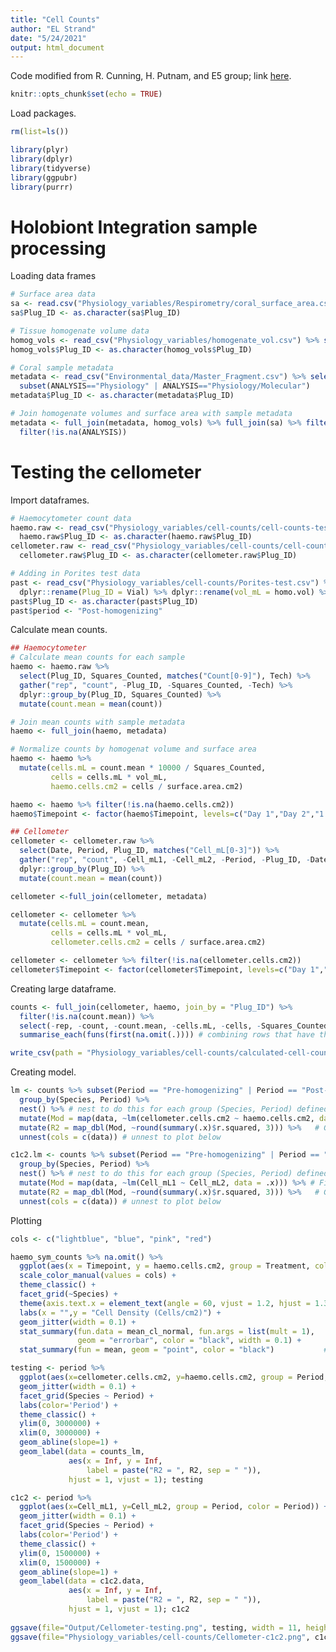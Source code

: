 ```yaml
---
title: "Cell Counts"
author: "EL Strand"
date: "5/24/2021"
output: html_document
---
```


Code modified from R. Cunning, H. Putnam, and E5 group; link [here](https://github.com/urol-e5/timeseries/blob/master/timepoint_1/scripts/Sym-Density.Rmd).

```r
knitr::opts_chunk$set(echo = TRUE)
```

Load packages.
```r
rm(list=ls())

library(plyr)
library(dplyr)
library(tidyverse)
library(ggpubr)
library(purrr)
```

# Holobiont Integration sample processing 

Loading data frames 

```r
# Surface area data
sa <- read.csv("Physiology_variables/Respirometry/coral_surface_area.csv") %>% dplyr::rename(Plug_ID = Sample_ID) %>% select(Plug_ID, surface.area.cm2)
sa$Plug_ID <- as.character(sa$Plug_ID)

# Tissue homogenate volume data
homog_vols <- read_csv("Physiology_variables/homogenate_vol.csv") %>% select(Species, Plug_ID, vol_mL)
homog_vols$Plug_ID <- as.character(homog_vols$Plug_ID)

# Coral sample metadata
metadata <- read_csv("Environmental_data/Master_Fragment.csv") %>% select(Species, Plug_ID, Tank, Treatment, Temperature, CO2, Timepoint, ANALYSIS, Sample.Date) %>%
  subset(ANALYSIS=="Physiology" | ANALYSIS=="Physiology/Molecular")
metadata$Plug_ID <- as.character(metadata$Plug_ID)

# Join homogenate volumes and surface area with sample metadata
metadata <- full_join(metadata, homog_vols) %>% full_join(sa) %>% filter(!is.na(vol_mL)) %>% 
  filter(!is.na(ANALYSIS))
```

# Testing the cellometer

Import dataframes.
```r
# Haemocytometer count data
haemo.raw <- read_csv("Physiology_variables/cell-counts/cell-counts-testing-haemo.csv") %>% filter(!is.na(Plug_ID))
  haemo.raw$Plug_ID <- as.character(haemo.raw$Plug_ID)
cellometer.raw <- read_csv("Physiology_variables/cell-counts/cell-counts-testing-cellometer.csv")
  cellometer.raw$Plug_ID <- as.character(cellometer.raw$Plug_ID)

# Adding in Porites test data
past <- read_csv("Physiology_variables/cell-counts/Porites-test.csv") %>% select(Vial, Species, homo.vol, Surface.Area) %>%
  dplyr::rename(Plug_ID = Vial) %>% dplyr::rename(vol_mL = homo.vol) %>% dplyr::rename(surface.area.cm2 = Surface.Area)
past$Plug_ID <- as.character(past$Plug_ID)
past$period <- "Post-homogenizing"
```

Calculate mean counts.
```r
## Haemocytometer 
# Calculate mean counts for each sample
haemo <- haemo.raw %>%
  select(Plug_ID, Squares_Counted, matches("Count[0-9]"), Tech) %>%
  gather("rep", "count", -Plug_ID, -Squares_Counted, -Tech) %>%
  dplyr::group_by(Plug_ID, Squares_Counted) %>%
  mutate(count.mean = mean(count))

# Join mean counts with sample metadata
haemo <- full_join(haemo, metadata) 

# Normalize counts by homogenat volume and surface area
haemo <- haemo %>%
  mutate(cells.mL = count.mean * 10000 / Squares_Counted,
         cells = cells.mL * vol_mL,
         haemo.cells.cm2 = cells / surface.area.cm2)

haemo <- haemo %>% filter(!is.na(haemo.cells.cm2))
haemo$Timepoint <- factor(haemo$Timepoint, levels=c("Day 1","Day 2","1 week","2 week","4 week","6 week","8 week","12 week","16 week"))

## Cellometer
cellometer <- cellometer.raw %>%
  select(Date, Period, Plug_ID, matches("Cell_mL[0-3]")) %>%
  gather("rep", "count", -Cell_mL1, -Cell_mL2, -Period, -Plug_ID, -Date) %>%
  dplyr::group_by(Plug_ID) %>%
  mutate(count.mean = mean(count))

cellometer <-full_join(cellometer, metadata)

cellometer <- cellometer %>%
  mutate(cells.mL = count.mean,
         cells = cells.mL * vol_mL,
         cellometer.cells.cm2 = cells / surface.area.cm2)

cellometer <- cellometer %>% filter(!is.na(cellometer.cells.cm2))
cellometer$Timepoint <- factor(cellometer$Timepoint, levels=c("Day 1","Day 2","1 week","2 week","4 week","6 week","8 week","12 week","16 week"))
```

Creating large dataframe.
```r
counts <- full_join(cellometer, haemo, join_by = "Plug_ID") %>% 
  filter(!is.na(count.mean)) %>% 
  select(-rep, -count, -count.mean, -cells.mL, -cells, -Squares_Counted) %>%
  summarise_each(funs(first(na.omit(.)))) # combining rows that have the same data (plug ids with cellometer and haemcy but originally on two different rows)

write_csv(path = "Physiology_variables/cell-counts/calculated-cell-counts.csv", counts)
```

Creating model.
```r
lm <- counts %>% subset(Period == "Pre-homogenizing" | Period == "Post-homogenizing") %>%
  group_by(Species, Period) %>%
  nest() %>% # nest to do this for each group (Species, Period) defined above 
  mutate(Mod = map(data, ~lm(cellometer.cells.cm2 ~ haemo.cells.cm2, data = .x))) %>% # Fit linear model
  mutate(R2 = map_dbl(Mod, ~round(summary(.x)$r.squared, 3))) %>%   # Get the R2
  unnest(cols = c(data)) # unnest to plot below 

c1c2.lm <- counts %>% subset(Period == "Pre-homogenizing" | Period == "Post-homogenizing") %>%
  group_by(Species, Period) %>%
  nest() %>% # nest to do this for each group (Species, Period) defined above 
  mutate(Mod = map(data, ~lm(Cell_mL1 ~ Cell_mL2, data = .x))) %>% # Fit linear model
  mutate(R2 = map_dbl(Mod, ~round(summary(.x)$r.squared, 3))) %>%   # Get the R2
  unnest(cols = c(data)) # unnest to plot below
```

Plotting
```r
cols <- c("lightblue", "blue", "pink", "red")

haemo_sym_counts %>% na.omit() %>%
  ggplot(aes(x = Timepoint, y = haemo.cells.cm2, group = Treatment, color = Treatment)) +
  scale_color_manual(values = cols) +
  theme_classic() + 
  facet_grid(~Species) + 
  theme(axis.text.x = element_text(angle = 60, vjust = 1.2, hjust = 1.3)) + #Set the text angle
  labs(x = "",y = "Cell Density (Cells/cm2)") +
  geom_jitter(width = 0.1) +  
  stat_summary(fun.data = mean_cl_normal, fun.args = list(mult = 1),    # Plot standard error
               geom = "errorbar", color = "black", width = 0.1) +
  stat_summary(fun = mean, geom = "point", color = "black")           # Plot mean

testing <- period %>%
  ggplot(aes(x=cellometer.cells.cm2, y=haemo.cells.cm2, group = Period, color = Period)) + 
  geom_jitter(width = 0.1) + 
  facet_grid(Species ~ Period) +
  labs(color='Period') +
  theme_classic() + 
  ylim(0, 3000000) + 
  xlim(0, 3000000) +
  geom_abline(slope=1) +
  geom_label(data = counts_lm, 
             aes(x = Inf, y = Inf, 
                 label = paste("R2 = ", R2, sep = " ")),
             hjust = 1, vjust = 1); testing

c1c2 <- period %>%
  ggplot(aes(x=Cell_mL1, y=Cell_mL2, group = Period, color = Period)) + 
  geom_jitter(width = 0.1) + 
  facet_grid(Species ~ Period) +
  labs(color='Period') + 
  theme_classic() +
  ylim(0, 1500000) + 
  xlim(0, 1500000) + 
  geom_abline(slope=1) + 
  geom_label(data = c1c2.data, 
             aes(x = Inf, y = Inf, 
                 label = paste("R2 = ", R2, sep = " ")),
             hjust = 1, vjust = 1); c1c2
  
ggsave(file="Output/Cellometer-testing.png", testing, width = 11, height = 6, units = c("in"))
ggsave(file="Physiology_variables/cell-counts/Cellometer-c1c2.png", c1c2, width = 11, height = 6, units = c("in"))
```

